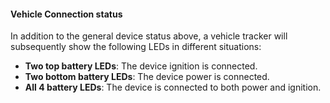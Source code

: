 #### Vehicle Connection status

In addition to the general device status above, a vehicle tracker will subsequently show the following LEDs in different situations:

- **Two top battery LEDs**: The device ignition is connected.
- **Two bottom battery LEDs**: The device power is connected.
- **All 4 battery LEDs**: The device is connected to both power and ignition.
